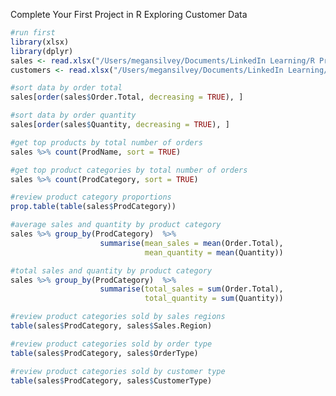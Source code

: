 Complete Your First Project in R
Exploring Customer Data

```r
#run first
library(xlsx)
library(dplyr)
sales <- read.xlsx("/Users/megansilvey/Documents/LinkedIn Learning/R Project Course/Red30 Tech Sales.xlsx",1)
customers <- read.xlsx("/Users/megansilvey/Documents/LinkedIn Learning/R Project Course/Red30 Tech Customers.xlsx",1)
```

```r
#sort data by order total
sales[order(sales$Order.Total, decreasing = TRUE), ]
```


```r
#sort data by order quantity
sales[order(sales$Quantity, decreasing = TRUE), ]
```

```r
#get top products by total number of orders
sales %>% count(ProdName, sort = TRUE)
```


```r
#get top product categories by total number of orders
sales %>% count(ProdCategory, sort = TRUE)
```


```r
#review product category proportions
prop.table(table(sales$ProdCategory))
```

```r
#average sales and quantity by product category
sales %>% group_by(ProdCategory)  %>%
                    summarise(mean_sales = mean(Order.Total), 
                              mean_quantity = mean(Quantity))
```

```r
#total sales and quantity by product category
sales %>% group_by(ProdCategory)  %>%
                    summarise(total_sales = sum(Order.Total), 
                              total_quantity = sum(Quantity))
```

```r
#review product categories sold by sales regions
table(sales$ProdCategory, sales$Sales.Region)
```

```r
#review product categories sold by order type
table(sales$ProdCategory, sales$OrderType)
```

```r
#review product categories sold by customer type
table(sales$ProdCategory, sales$CustomerType)
```

